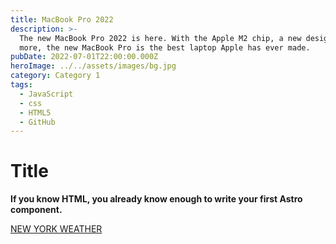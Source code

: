 ```yaml
---
title: MacBook Pro 2022
description: >-
  The new MacBook Pro 2022 is here. With the Apple M2 chip, a new design, and
  more, the new MacBook Pro is the best laptop Apple has ever made.
pubDate: 2022-07-01T22:00:00.000Z
heroImage: ../../assets/images/bg.jpg
category: Category 1
tags:
  - JavaScript
  - css
  - HTML5
  - GitHub
---
```


# Title

**If you know HTML, you already know enough to write your first Astro component.**

<a class="weatherwidget-io" href="https://forecast7.com/en/40d71n74d01/new-york/" data-label_1="NEW YORK" data-label_2="WEATHER" data-theme="original" >NEW YORK WEATHER</a>
<script>
!function(d,s,id){var js,fjs=d.getElementsByTagName(s)[0];if(!d.getElementById(id)){js=d.createElement(s);js.id=id;js.src='https://weatherwidget.io/js/widget.min.js';fjs.parentNode.insertBefore(js,fjs);}}(document,'script','weatherwidget-io-js');
</script>
